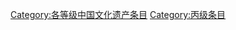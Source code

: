 {{Wikipedia category}}
{{emptycat}}
{{catmore1|[[Wikipedia:中国文化遗产专题|Wikipedia:中国文化遗产专题]]}}
{{Articles by Importance| topic=中国文化遗产 | importance= }}
{{Articles by Quality|topic=中国文化遗产 |quality=丙}}
{{CategoryTOC}}

[[Category:各等级中国文化遗产条目|Category:各等级中国文化遗产条目]]
[[Category:丙级条目|Category:丙级条目]]